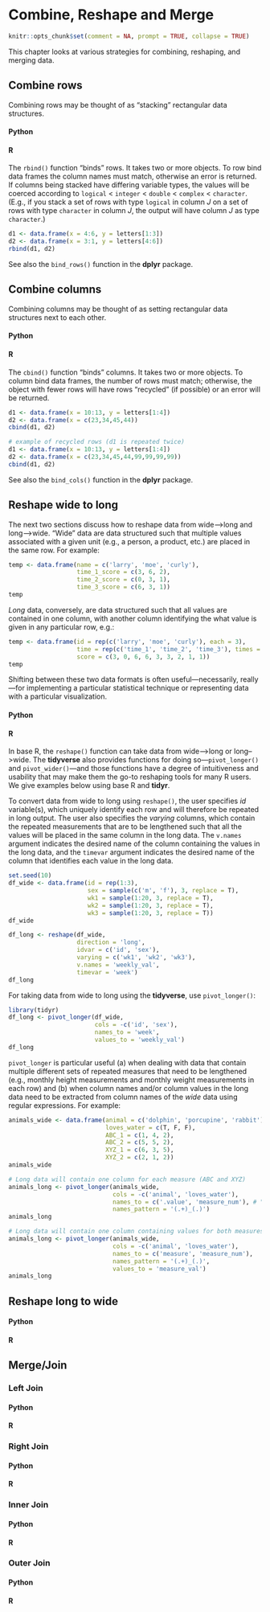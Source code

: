 # Combine, Reshape and Merge

```r
knitr::opts_chunk$set(comment = NA, prompt = TRUE, collapse = TRUE)
```

This chapter looks at various strategies for combining, reshaping, and merging data.

## Combine rows

Combining rows may be thought of as "stacking" rectangular data structures.

#### Python {-}


#### R {-}

The `rbind()` function "binds" rows. It takes two or more objects. To row bind data frames the column names must match, otherwise an error is returned. If  columns being stacked have differing variable types, the values will be coerced according to `logical` < `integer` < `double` < `complex` < `character`. (E.g., if you stack a set of rows with type `logical` in column _J_ on a set of rows with type `character` in column _J_, the output will have column _J_ as type `character`.)

```r
d1 <- data.frame(x = 4:6, y = letters[1:3])
d2 <- data.frame(x = 3:1, y = letters[4:6])
rbind(d1, d2)
```

See also the `bind_rows()` function in the **dplyr** package.

## Combine columns

Combining columns may be thought of as setting rectangular data structures next to each other.

#### Python {-}


#### R {-}

The `cbind()` function "binds" columns. It takes two or more objects. To column bind data frames, the number of rows must match; otherwise, the object with fewer rows will have rows "recycled" (if possible) or an error will be returned.

```r
d1 <- data.frame(x = 10:13, y = letters[1:4])
d2 <- data.frame(x = c(23,34,45,44))
cbind(d1, d2)
```

```r
# example of recycled rows (d1 is repeated twice)
d1 <- data.frame(x = 10:13, y = letters[1:4])
d2 <- data.frame(x = c(23,34,45,44,99,99,99,99))
cbind(d1, d2)
```

See also the `bind_cols()` function in the **dplyr** package.

## Reshape wide to long

The next two sections discuss how to reshape data from wide-->long and long-->wide. "Wide" data are data structured such that multiple values associated with a given unit (e.g., a person, a product, etc.) are placed in the same row. For example:
  
```r
temp <- data.frame(name = c('larry', 'moe', 'curly'),
                   time_1_score = c(3, 6, 2),
                   time_2_score = c(0, 3, 1),
                   time_3_score = c(6, 3, 1))
temp
```

_Long_ data, conversely, are data structured such that all values are contained in one column, with another column identifying the what value is given in any particular row, e.g.:
  
```r
temp <- data.frame(id = rep(c('larry', 'moe', 'curly'), each = 3),
                   time = rep(c('time_1', 'time_2', 'time_3'), times = 3),
                   score = c(3, 0, 6, 6, 3, 3, 2, 1, 1))
temp
```

Shifting between these two data formats is often useful---necessarily, really---for implementing a particular statistical technique or representing data with a particular visualization.

#### Python {-}

#### R {-}

In base R, the `reshape()` function can take data from wide-->long or long-->wide. The **tidyverse** also provides functions for doing so---`pivot_longer()` and `pivot_wider()`---and those functions have a degree of intuitiveness and usability that may make them the go-to reshaping tools for many R users. We give examples below using base R and **tidyr**.

To convert data from wide to long using `reshape()`, the user specifies _id_ variable(s), which uniquely identify each row and will therefore be repeated in long output. The user also specifies the _varying_ columns, which contain the repeated measurements that are to be lengthened such that all the values will be placed in the same column in the long data. The `v.names` argument indicates the desired name of the column containing the values in the long data, and the `timevar` argument indicates the desired name of the column that identifies each value in the long data.

```r
set.seed(10)
df_wide <- data.frame(id = rep(1:3),
                      sex = sample(c('m', 'f'), 3, replace = T),
                      wk1 = sample(1:20, 3, replace = T),
                      wk2 = sample(1:20, 3, replace = T),
                      wk3 = sample(1:20, 3, replace = T))
df_wide

df_long <- reshape(df_wide,
                   direction = 'long',
                   idvar = c('id', 'sex'),
                   varying = c('wk1', 'wk2', 'wk3'),
                   v.names = 'weekly_val',
                   timevar = 'week')
df_long
```

For taking data from wide to long using the **tidyverse**, use `pivot_longer()`:
  
```r
library(tidyr)
df_long <- pivot_longer(df_wide,
                        cols = -c('id', 'sex'),
                        names_to = 'week',
                        values_to = 'weekly_val')
df_long
```

`pivot_longer` is particular useful (a) when dealing with data that contain multiple different sets of repeated measures that need to be lengthened (e.g., monthly height measurements and monthly weight measurements in each row) and (b) when column names and/or column values in the long data need to be extracted from column names of the *wide* data using regular expressions. For example:
  
```r
animals_wide <- data.frame(animal = c('dolphin', 'porcupine', 'rabbit'),
                           loves_water = c(T, F, F),
                           ABC_1 = c(1, 4, 2),
                           ABC_2 = c(5, 5, 2),
                           XYZ_1 = c(6, 3, 5),
                           XYZ_2 = c(2, 1, 2))
animals_wide

# Long data will contain one column for each measure (ABC and XYZ)
animals_long <- pivot_longer(animals_wide,
                             cols = -c('animal', 'loves_water'),
                             names_to = c('.value', 'measure_num'), # ".value" serves as placeholder for values that will be extracted from wide column names
                             names_pattern = '(.+)_(.)')
animals_long

# Long data will contain one column containing values for both measures together (ABC and XYZ)
animals_long <- pivot_longer(animals_wide,
                             cols = -c('animal', 'loves_water'),
                             names_to = c('measure', 'measure_num'),
                             names_pattern = '(.+)_(.)',
                             values_to = 'measure_val')
animals_long
```

## Reshape long to wide


#### Python {-}
#### R {-}


## Merge/Join

### Left Join

#### Python {-}
#### R {-}

### Right Join

#### Python {-}
#### R {-}

### Inner Join

#### Python {-}
#### R {-}

### Outer Join

#### Python {-}
#### R {-}